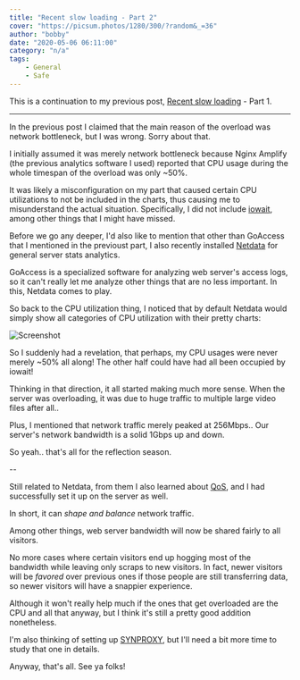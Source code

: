 ```yaml
---
title: "Recent slow loading - Part 2"
cover: "https://picsum.photos/1280/300/?random&_=36"
author: "bobby"
date: "2020-05-06 06:11:00"
category: "n/a"
tags:
    - General
    - Safe
---
```


This is a continuation to my previous post, [Recent slow loading](recent-slow-loading) - Part 1.

---

In the previous post I claimed that the main reason of the overload was network bottleneck, but I was wrong. Sorry about that.

I initially assumed it was merely network bottleneck because Nginx Amplify (the previous analytics software I used) reported that CPU usage during the whole timespan of the overload was only ~50%.

It was likely a misconfiguration on my part that caused certain CPU utilizations to not be included in the charts, thus causing me to misunderstand the actual situation. Specifically, I did not include [iowait](https://serverfault.com/questions/12679/can-anyone-explain-precisely-what-iowait-is), among other things that I might have missed.

Before we go any deeper, I'd also like to mention that other than GoAccess that I mentioned in the previoust part, I also recently installed [Netdata](https://www.netdata.cloud/) for general server stats analytics.

GoAccess is a specialized software for analyzing web server's access logs, so it can't really let me analyze other things that are no less important. In this, Netdata comes to play.

So back to the CPU utilization thing, I noticed that by default Netdata would simply show all categories of CPU utilization with their pretty charts:

![Screenshot](./Screenshot_20200506_055712.png)

So I suddenly had a revelation, that perhaps, my CPU usages were never merely ~50% all along! The other half could have had all been occupied by iowait!

Thinking in that direction, it all started making much more sense. When the server was overloading, it was due to huge traffic to multiple large video files after all..

Plus, I mentioned that network traffic merely peaked at 256Mbps.. Our server's network bandwidth is a solid 1Gbps up and down.

So yeah.. that's all for the reflection season.

--

Still related to Netdata, from them I also learned about [QoS](https://learn.netdata.cloud/docs/agent/collectors/tc.plugin/#qos), and I had successfully set it up on the server as well.

In short, it can *shape and balance* network traffic.

Among other things, web server bandwidth will now be shared fairly to all visitors.

No more cases where certain visitors end up hogging most of the bandwidth while leaving only scraps to new visitors. In fact, newer visitors will be *favored* over previous ones if those people are still transferring data, so newer visitors will have a snappier experience.

Although it won't really help much if the ones that get overloaded are the CPU and all that anyway, but I think it's still a pretty good addition nonetheless.

I'm also thinking of setting up [SYNPROXY](https://learn.netdata.cloud/docs/agent/collectors/proc.plugin/#linux-anti-ddos), but I'll need a bit more time to study that one in details.

Anyway, that's all. See ya folks!
